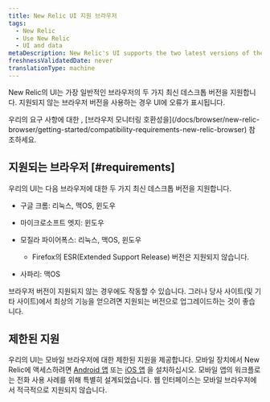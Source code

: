 ```yaml
---
title: New Relic UI 지원 브라우저
tags:
  - New Relic
  - Use New Relic
  - UI and data
metaDescription: New Relic's UI supports the two latest versions of the most common browsers. This doc covers which specific versions and operating systems we support.
freshnessValidatedDate: never
translationType: machine
---
```


New Relic의 UI는 가장 일반적인 브라우저의 두 가지 최신 데스크톱 버전을 지원합니다. 지원되지 않는 브라우저 버전을 사용하는 경우 UI에 오류가 표시됩니다.

<Callout variant="tip">
  우리의 요구 사항에 대한 <InlinePopover type="browser"/>, [브라우저 모니터링 호환성을](/docs/browser/new-relic-browser/getting-started/compatibility-requirements-new-relic-browser) 참조하세요.
</Callout>

## 지원되는 브라우저 [#requirements]

우리의 UI는 다음 브라우저에 대한 두 가지 최신 데스크톱 버전을 지원합니다.

* 구글 크롬: 리눅스, 맥OS, 윈도우

* 마이크로소프트 엣지: 윈도우

* 모질라 파이어폭스: 리눅스, 맥OS, 윈도우

  * Firefox의 ESR(Extended Support Release) 버전은 지원되지 않습니다.

* 사파리: 맥OS

브라우저 버전이 지원되지 않는 경우에도 작동할 수 있습니다. 그러나 당사 사이트(및 기타 사이트)에서 최상의 기능을 얻으려면 지원되는 버전으로 업그레이드하는 것이 좋습니다.

## 제한된 지원

우리의 UI는 모바일 브라우저에 대한 제한된 지원을 제공합니다. 모바일 장치에서 New Relic에 액세스하려면 [Android 앱](/docs/mobile-apps/new-relic-android-app/features/new-relic-android-app) 또는 [iOS 앱](/docs/mobile-apps/new-relic-ios-app/features/new-relic-ios-app) 을 설치하십시오. 모바일 앱의 워크플로는 전화 사용 사례를 위해 특별히 설계되었습니다. 웹 인터페이스는 모바일 브라우저에서 적극적으로 지원되지 않습니다.